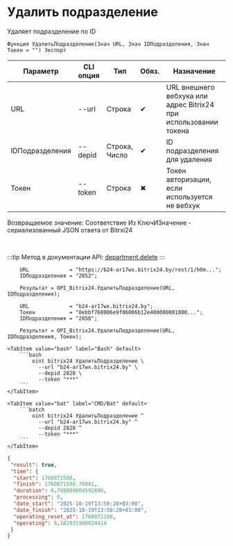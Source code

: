 ﻿---
sidebar_position: 4
description: Удалить подразделение и другие функции для работы с Bitrix24 в Открытом пакете интеграций - бесплатной open-source библиотеке интеграций для 1С:Предприятие 8, OneScript и CLI
keywords: [1C, 1С, 1С:Предприятие, 1С:Предприятие 8.3, API, Интеграция, Сервисы, Обмен, OneScript, CLI, Bitrix24]
---


# Удалить подразделение
 Удаляет подразделение по ID



`Функция УдалитьПодразделение(Знач URL, Знач IDПодразделения, Знач Токен = "") Экспорт`

  | Параметр | CLI опция | Тип | Обяз. | Назначение |
  |-|-|-|-|-|
  | URL | --url | Строка | &#x2714; | URL внешнего вебхука или адрес Bitrix24 при использовании токена |
  | IDПодразделения | --depid | Строка, Число | &#x2714; | ID подразделения для удаления |
  | Токен | --token | Строка | &#x2716; | Токен авторизации, если используется не вебхук |

  
  Возвращаемое значение:   Соответствие Из КлючИЗначение - сериализованный JSON ответа от Bitrxi24

<br/>

:::tip
Метод в документации API: [department.delete](https://dev.1c-bitrix.ru/rest_help/departments/department_delete.php)
:::
<br/>


```bsl title="Пример использования для 1С:Предприятие/OneScript"
    URL             = "https://b24-ar17wx.bitrix24.by/rest/1/h0m...";
    IDПодразделения = "2852";

    Результат = OPI_Bitrix24.УдалитьПодразделение(URL, IDПодразделения);

    URL             = "b24-ar17wx.bitrix24.by";
    Токен           = "0ebbf768006e9f06006b12e400000001000...";
    IDПодразделения = "2850";

    Результат = OPI_Bitrix24.УдалитьПодразделение(URL, IDПодразделения, Токен);
```
    

 <Tabs>
  
    <TabItem value="bash" label="Bash" default>
        ```bash
            oint bitrix24 УдалитьПодразделение \
              --url "b24-ar17wx.bitrix24.by" \
              --depid 2828 \
              --token "***"
        ```
    </TabItem>
  
    <TabItem value="bat" label="CMD/Bat" default>
        ```batch
            oint bitrix24 УдалитьПодразделение ^
              --url "b24-ar17wx.bitrix24.by" ^
              --depid 2828 ^
              --token "***"
        ```
    </TabItem>
</Tabs>


```json title="Результат"
{
 "result": true,
 "time": {
  "start": 1760871508,
  "finish": 1760871508.70801,
  "duration": 0.708009004592896,
  "processing": 0,
  "date_start": "2025-10-19T13:58:28+03:00",
  "date_finish": "2025-10-19T13:58:28+03:00",
  "operating_reset_at": 1760872108,
  "operating": 0.182931900024414
 }
}
```
